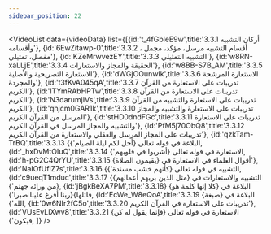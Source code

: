 ```yaml
---
sidebar_position: 22
---
```


<VideoList data={videoData} list={[{id:'t_4fGbleE9w',title:'3.3.1 أركان التشبيه وأقسامه'},
{id:'6EwZitawp-0',title:'3.3.2 أقسام التشبيه مرسل، مؤكد، مجمل ، مفصل، تمثيلي'},
{id:'KZeMrwvezEY',title:'3.3.3 التشبيه التمثيلي'},
{id:'w8RN-xaLLjE',title:'3.3.4 الحقيقة والمجاز والاستعارات'},
{id:'w8BB-S7B_AM',title:'3.3.5 الاستعارة التصريحية والأصلية'},
{id:'dWGjOOunwIk',title:'3.3.6 الاستعارة المرشحة والمجردة'},
{id:'t3fKvA045qA',title:'3.3.7 تدريبات على الاستعارة من القرآن الكريم'},
{id:'ITYmRAbHPTw',title:'3.3.8 تدريبات على الاستعارة من القرآن الكريم'},
{id:'N3darumjIVs',title:'3.3.9 تدريبات على الاستعارة والتشبيه من القرآن الكريم'},
{id:'qhjcm0GAR1k',title:'3.3.10 تدريبات على الاستعارة والتشبيه والمجاز المرسل من القرآن الكريم'},
{id:'stHD0dndFGc',title:'3.3.11 تدريبات على الاستعارة والتشبيه والمجاز المرسل في القرآن الكريم'},
{id:'PfM5j70ObQ8',title:'3.3.12 تدريبات على المجاز المرسل والعقلي والاستعارة من القرآن الكريم'},
{id:'qzkTam-TrBQ',title:'3.3.13 {البلاغة في قوله تعالى {أحل لكم ليلة الصيام'},
{id:'_hxDvMtOIuQ',title:'3.3.14 الاستعارة في قوله تعالى {أشربوا في قلوبهم'},
{id:'h-pG2C4QrYU',title:'3.3.15 أقوال العلماء في الاستعارة في {يقيمون الصلاة}'},
{id:'NaIOfUfIZ7s',title:'3.3.16 {التشبيه في قوله تعالى {كأنهم خشب مسندة'},
{id:'c9ueqT1mduc',title:'3.3.17 {التشبيه والاستعارات في {مثل الذين بربهم أعمالهم}{من ورائه جهنم'},
{id:'jBgkBeXA7PM',title:'3.3.18} {البلاغة في {كلا إنها كلمة هو قائلها}{ربنا أفرغ علينا صبرا'},
{id:'EcWe_W8eQoA',title:'3.3.19 {البلاغة في {صبغة الله'},
{id:'0w6NIr2fC5o',title:'3.3.20 تدريبات على الاستعارة في القرآن الكريم'},
{id:'VUsEvLIXwv8',title:'3.3.21 {الاستعارة في قوله تعالى {فإنما يقول له كن فيكون'},
]}
/>
